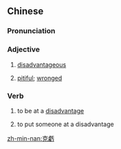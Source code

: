 {{also|克亏}}
==Chinese==
{{zh-forms|s=克亏}}

===Pronunciation===
{{zh-pron
|mn=xm,zz,tw:khek-khui/qz:khiak-khui
|cat=a,v
}}

===Adjective===
{{zh-adj}}

# {{lb|zh|Min Nan}} [[disadvantageous]]
# {{lb|zh|Taiwan|_|Min Nan}} [[pitiful]]; [[wronged]]

===Verb===
{{zh-verb}}

# {{lb|zh|Min Nan}} to be at a [[disadvantage]]
# {{lb|zh|Min Nan}} to put someone at a disadvantage

[[zh-min-nan:克虧]]